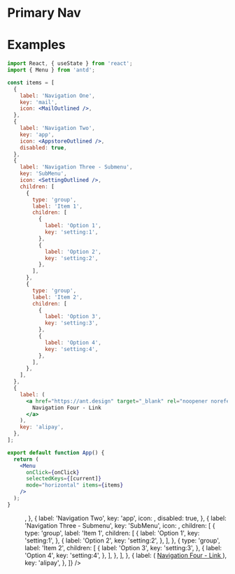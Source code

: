 # Primary Nav

# Examples

```jsx
import React, { useState } from 'react';
import { Menu } from 'antd';

const items = [
  {
    label: 'Navigation One',
    key: 'mail',
    icon: <MailOutlined />,
  },
  {
    label: 'Navigation Two',
    key: 'app',
    icon: <AppstoreOutlined />,
    disabled: true,
  },
  {
    label: 'Navigation Three - Submenu',
    key: 'SubMenu',
    icon: <SettingOutlined />,
    children: [
      {
        type: 'group',
        label: 'Item 1',
        children: [
          {
            label: 'Option 1',
            key: 'setting:1',
          },
          {
            label: 'Option 2',
            key: 'setting:2',
          },
        ],
      },
      {
        type: 'group',
        label: 'Item 2',
        children: [
          {
            label: 'Option 3',
            key: 'setting:3',
          },
          {
            label: 'Option 4',
            key: 'setting:4',
          },
        ],
      },
    ],
  },
  {
    label: (
      <a href="https://ant.design" target="_blank" rel="noopener noreferrer">
        Navigation Four - Link
      </a>
    ),
    key: 'alipay',
  },
];

export default function App() {
  return (
    <Menu
      onClick={onClick}
      selectedKeys={[current]} 
      mode="horizontal" items={items}
    />
  );
}
```

<Menu 
  mode="horizontal"
  items={[
    {
      label: 'Navigation One',
      key: 'mail',
      icon: <MailOutlined />,
    },
    {
      label: 'Navigation Two',
      key: 'app',
      icon: <AppstoreOutlined />,
      disabled: true,
    },
    {
      label: 'Navigation Three - Submenu',
      key: 'SubMenu',
      icon: <SettingOutlined />,
      children: [
        {
          type: 'group',
          label: 'Item 1',
          children: [
            {
              label: 'Option 1',
              key: 'setting:1',
            },
            {
              label: 'Option 2',
              key: 'setting:2',
            },
          ],
        },
        {
          type: 'group',
          label: 'Item 2',
          children: [
            {
              label: 'Option 3',
              key: 'setting:3',
            },
            {
              label: 'Option 4',
              key: 'setting:4',
            },
          ],
        },
      ],
    },
    {
      label: (
        <a href="https://ant.design" target="_blank" rel="noopener noreferrer">
          Navigation Four - Link
        </a>
      ),
      key: 'alipay',
    },
  ]}
/>
